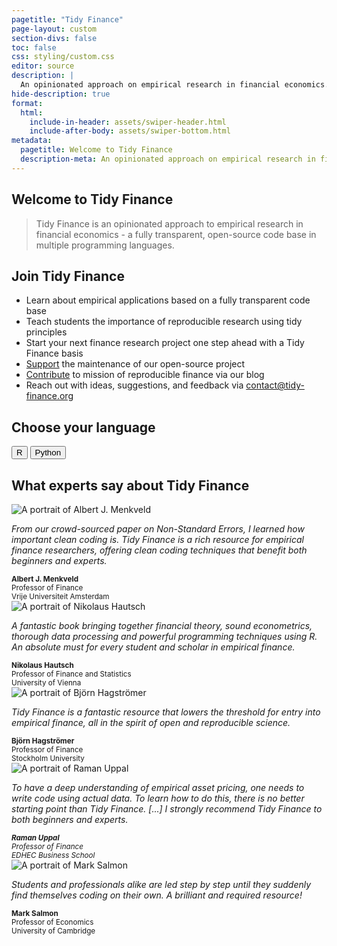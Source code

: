 ```yaml
---
pagetitle: "Tidy Finance"
page-layout: custom
section-divs: false
toc: false
css: styling/custom.css
editor: source
description: | 
  An opinionated approach on empirical research in financial economics.
hide-description: true 
format: 
  html:
    include-in-header: assets/swiper-header.html
    include-after-body: assets/swiper-bottom.html
metadata:
  pagetitle: Welcome to Tidy Finance
  description-meta: An opinionated approach on empirical research in financial economics using the programming languages R and Python.
--- 
```


::: {.content-block}

# Welcome to Tidy Finance  

> Tidy Finance is an opinionated approach to empirical research in financial economics - a fully transparent, open-source code base in multiple programming languages.

## Join Tidy Finance

- Learn about empirical applications based on a fully transparent code base
- Teach students the importance of reproducible research using tidy principles
- Start your next finance research project one step ahead with a Tidy Finance basis
- [Support](support.qmd) the maintenance of our open-source project
- [Contribute](contribute.qmd) to mission of reproducible finance via our blog
- Reach out with ideas, suggestions, and feedback via [contact\@tidy-finance.org](mailto:contact@tidy-finance.org)

## Choose your language

::: {.center}
<button class="btn-action-r" onclick="window.location.href='r/index.html';">
  R
</button>
<button class="btn-action-python" onclick="window.location.href='python/index.html';">
  Python
</button>
:::

## What experts say about Tidy Finance
 
```{=html}
<!-- Slider main container -->
<div class="swiper">
  <!-- Additional required wrapper -->
  <div class="swiper-wrapper">
    <!-- Slides -->
    <div class="swiper-slide">
      <div class="image-quote">
        <img src="images/quotes/albert_j_menkveld.jpeg" alt="A portrait of Albert J. Menkveld">
      </div>
      <p><i>From our crowd-sourced paper on Non-Standard Errors, I learned how important clean coding is. Tidy Finance is a rich resource for empirical finance researchers, offering clean coding techniques that benefit both beginners and experts.</i></p>
      <small><b>Albert J. Menkveld</b><br>Professor of Finance<br>Vrije Universiteit Amsterdam</small>
    </div>
    <!--  <div class="swiper-slide"> -->
    <!--   <div class="image-quote"> -->
    <!--     <img src="images/quotes/antti_ilmanen.jpeg" alt="A portrait of Antti Ilmanen"> -->
    <!--   </div> -->
    <!--   <p><i>This cool website on coding R and Python is a great help for young and even older researchers. Clean data and replicable results are essential in empirical finance. Tidy Finance moves coders to the right direction and with ease, thus aiding the whole field of investors.</i></p> -->
    <!--   <small><b>Antti Ilmanen</b><br>Principal<br>AQR Capital Management</small> -->
    <!-- </div> -->
    <div class="swiper-slide">
      <div class="image-quote">
        <img src="images/quotes/nikolaus_hautsch.jpeg" alt="A portrait of Nikolaus Hautsch">
      </div>
      <p><i>A fantastic book bringing together financial theory, sound econometrics, thorough data processing and powerful programming techniques using R. An absolute must for every student and scholar in empirical finance.</i></p>
      <small><b>Nikolaus Hautsch</b><br>Professor of Finance and Statistics<br>University of Vienna</small>
    </div>
    <div class="swiper-slide">
      <div class="image-quote">
        <img src="images/quotes/bjoern_hagstroemer.jpeg" alt="A portrait of Björn Hagströmer">
      </div>
      <p><i>Tidy Finance is a fantastic resource that lowers the threshold for entry into empirical finance, all in the spirit of open and reproducible science.</i></p>
      <small><b>Björn Hagströmer</b><br>Professor of Finance<br>Stockholm University</small>
    </div>
    <div class="swiper-slide">
      <div class="image-quote">
        <img src="images/quotes/raman_uppal.jpeg" alt="A portrait of Raman Uppal">
      </div>
      <p><i>To have a deep understanding of empirical asset pricing, one needs to write code using actual data. To learn how to do this, there is no better starting point than Tidy Finance. [...] I strongly recommend Tidy Finance to both beginners and experts.</p>
      <small><b>Raman Uppal</b><br>Professor of Finance<br>EDHEC Business School</i></small>
    </div>
    <div class="swiper-slide">
      <div class="image-quote">
        <img src="images/quotes/mark_salmon.jpeg" alt="A portrait of Mark Salmon">
      </div>
      <p><i>Students and professionals alike are led step by step until they suddenly find themselves coding on their own. A brilliant and required resource!</i></p>
      <small><b>Mark Salmon</b><br>Professor of Economics<br>University of Cambridge </small>
    </div>
  </div>

  <!-- Pagination buttons -->
  <div class="swiper-button-prev"></div>
  <div class="swiper-button-next"></div>
   
</div>
```

:::

